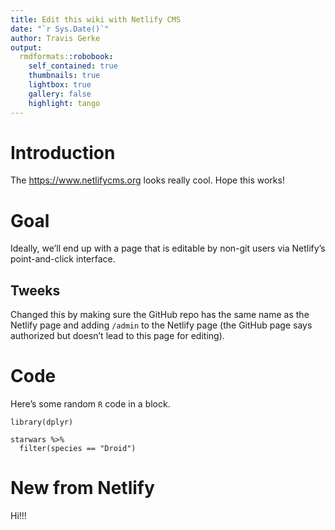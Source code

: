 ```yaml
---
title: Edit this wiki with Netlify CMS
date: "`r Sys.Date()`"
author: Travis Gerke
output:
  rmdformats::robobook:
    self_contained: true
    thumbnails: true
    lightbox: true
    gallery: false
    highlight: tango
---
```

# Introduction

The [https://www.netlifycms.org](NetlifyCMS) looks really cool. Hope this works!

# Goal

Ideally, we'll end up with a page that is editable by non-git users via Netlify's point-and-click interface.

## Tweeks

Changed this by making sure the GitHub repo has the same name as the Netlify page and adding ```/admin``` to the Netlify page (the GitHub page says authorized but doesn't lead to this page for editing).

# Code

Here's some random `R` code in a block.

```
library(dplyr)

starwars %>% 
  filter(species == "Droid")
```

# New from Netlify

Hi!!!